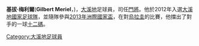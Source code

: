 {{noteta
|G1=laliga
|T=zh-cn:梅里埃尔;zh-hk:基拔·梅利爾;
|1=zh-cn:梅里埃尔;zh-hk:基拔·梅利爾;
|2=zh-cn:塔希提; zh-hk:大溪地; zh-tw:大溪地; zh-sg:大溪地;
|3=zh-hans:2013年联合会杯;zh-hant:2013年聯合會盃;zh-hk:2013年洲際國家盃;zh-tw:2013年洲際國家盃;zh-mo:2013年洲際國家盃;
}}

{{Infobox football biography
| name                = 基拔·梅利爾<br>Gilbert Meriel
| image               =
| caption             = 
| fullname            = 基拔·梅利爾
| birth_date          = {{Birth date and age|1986|11|11|df=y}}
| birth_place         = [[大溪地|大溪地]]
| height              = {{height|m=1.80}}
| position            = [[門將|門將]]
| currentclub         = 
| clubnumber          = 
| youthyears1         = 1995–2000
| youthclubs1         = [[A.S._Vénus|A.S. Vénus]]
| youthyears2         = 2000–2003
| youthclubs2         = [[Angers|Angers]]
| youthyears3         = 2003–2006
| youthclubs3         = [[Carquefou|Carquefou]]
| years1              = 2006–2008
| clubs1              = [[Carquefou|Carquefou]]
| caps1               = 
| goals1              = 
| years2              = 2010–2011
| clubs2              = [[A.S._Tefana|A.S. Tefana]]
| caps2               = 
| goals2              = 
| years3              = 2011–
| clubs3              = [[AS中央體育|AS中央體育]]
| caps3               = 
| goals3              = 
| nationalyears1      = 2012–
| nationalteam1       = [[大溪地國家足球隊|大溪地]]
| nationalcaps1       = 4
| nationalgoals1      = 0
| club-update         = 
| nationalteam-update = 2013年6月23日 
}}

'''基拔·梅利爾'''('''Gilbert Meriel'''，{{bd|1986年|11月11日||}})，[[大溪地|大溪地]]足球員，司任[[門將|門將]]。他於2012年入選[[大溪地國家足球隊|大溪地國家足球隊]]，並隨隊參與[[2013年洲際國家盃|2013年洲際國家盃]]，在對[[烏拉圭國家足球隊|烏拉圭]]的比賽，他擋出了對手的一球[[十二碼|十二碼]]。

[[Category:大溪地足球員|Category:大溪地足球員]]